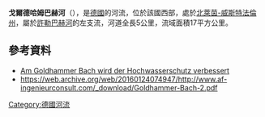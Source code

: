 {{No footnotes|time=2020-07-07T15:36:40+00:00}}
{{Coord|51.501128|N|7.158830|E|display=title}}

'''戈爾德哈姆巴赫河'''（{{lang-de|Goldhammer Bach}}），是[[德國|德國]]的河流，位於該國西部，處於[[北萊茵-威斯特法倫州|北萊茵-威斯特法倫州]]，屬於[[許勒巴赫河|許勒巴赫河]]的左支流，河道全長5公里，流域面積17平方公里。

==參考資料==
* [https://web.archive.org/web/20181111220922/http://www.eglv.de/medien/presseinformationen/pressemitteilung/?tx_ttnews%5Btt_news%5D=224&cHash=d54ca0e700ea1354c65d20564e9f0fa3 Am Goldhammer Bach wird der Hochwasserschutz verbessert]
* https://web.archive.org/web/20160124074947/http://www.af-ingenieurconsult.com/_download/Goldhammer-Bach-2.pdf

{{Germany-geo-stub}}
[[Category:德國河流|Category:德國河流]]